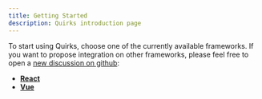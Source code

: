 ```yaml
---
title: Getting Started
description: Quirks introduction page
---
```


To start using Quirks, choose one of the currently available frameworks. 
If you want to propose integration on other frameworks, please feel free to 
open a 
[new discussion on github](https://github.com/nabla-studio/quirks/issues/new?assignees=&labels=enhancement%2Cimprovement&projects=&template=enhancement-report.yml&title=%5BEnhancement%5D%3A+):


- **[React](./getting-started/react/quick-start)**
- **[Vue](./getting-started/vue/quick-start)**
